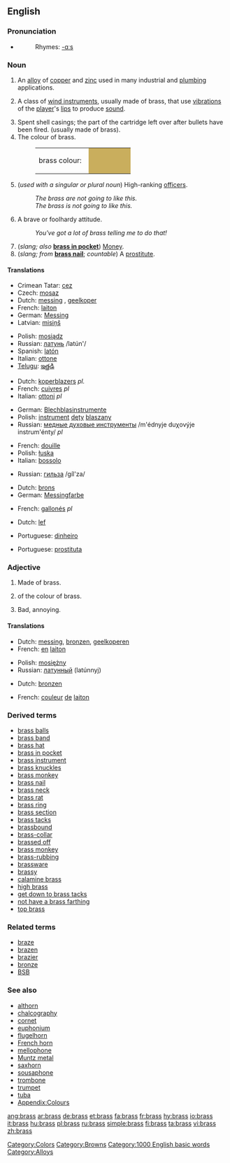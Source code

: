 {{wikipedia}}
==English==

===Pronunciation===
*{{audio|en-us-brass.ogg|Audio (US)}}
*:Rhymes: [[Rhymes:English:-ɑːs|-ɑːs]]

===Noun===
{{en-noun|es|-}}

# An [[alloy]] of [[copper]] and [[zinc]] used in many industrial and [[plumbing]] applications.
# {{music}} A class of [[wind instrument]]s, usually made of brass, that use [[vibration]]s of the [[player]]'s [[lip]]s to produce [[sound]].
# Spent shell casings; the part of the cartridge left over after bullets have been fired. (usually made of brass).
# The colour of brass.
#:<table><tr><td>brass colour: &nbsp;</td><td bgcolor="#C9AE5D" width="80">&nbsp; </td></tr></table>
# {{military}} (''used with a singular or plural noun'') High-ranking [[officers]].
#:''The brass are not going to like this.''
#:''The brass is not going to like this.''
# {{informal}} A brave or foolhardy attitude.
#: ''You've got a lot of brass telling me to do that!''
# (''slang; also'' '''[[brass in pocket]]''') [[Money]].
# (''slang; from'' '''[[brass nail]]'''; ''countable'') A [[prostitute]].

====Translations====

{{trans-top|alloy of copper and zinc}}
*Crimean Tatar: [[cez]]
*Czech: [[mosaz]] {{f}}
*Dutch: [[messing#Dutch|messing]] {{n}}, [[geelkoper]] {{n}}
*French: [[laiton]] {{m}}
*German: [[Messing]] {{n}}
*Latvian: [[misiņš]] {{m}}
{{trans-mid}}
*Polish: [[mosiądz]] {{m}}
*Russian: [[латунь]] /latún'/ {{f}}
*Spanish: [[latón]] {{m}}
*Italian: [[ottone]] {{m}}
*[[Telugu]]: [[ఇత్తడి]]
{{trans-bottom}}

{{trans-top|class of wind instruments}}
*Dutch: [[koperblazers]] ''pl.''
*French: [[cuivres]] {{m}} ''pl''
*Italian: [[ottoni]] {{m}} ''pl''
{{trans-mid}}
*German: [[Blechblasinstrumente]] {{p}}
*Polish: [[instrument]] [[dęty]] [[blaszany]] {{m}}
*Russian: [[медные духовые инструменты]] /m'édnyje duχovýje instrum'énty/ ''pl''
{{trans-bottom}}

{{trans-top|spent shell casings}}
*French: [[douille]] {{f}}
*Polish: [[łuska]] {{f}}
*Italian: [[bossolo]] {{m}}
{{trans-mid}}
*Russian: [[гильза]] /gíl'za/ {{f}}
{{trans-bottom}}

{{trans-top|colour of brass}}
*Dutch: [[brons]] {{n}}
*German: [[Messingfarbe]] {{f}}
{{trans-mid}}
{{trans-bottom}}

{{trans-top|high-ranking military officers}}
*French: [[gallonés]] {{m}} ''pl''
{{trans-mid}}
{{trans-bottom}}

{{trans-top|informal: a brave or foolhardy attitude}}
*Dutch: [[lef]] {{n}}
{{trans-mid}}
{{trans-bottom}}

{{trans-top|slang: money}}
*Portuguese: [[dinheiro]] {{m}}
{{trans-mid}}
{{trans-bottom}}

{{trans-top|slang: a prostitute}}
*Portuguese: [[prostituta]] {{f}}
{{trans-mid}}
{{trans-bottom}}

===Adjective===
{{en-adj}}

# {{not comparable}} Made of brass.<!-- Actually attributive noun? -->
# of the colour of brass.
# {{slang}} Bad, annoying.

====Translations====

{{trans-top|made of brass}}
*Dutch: [[messing]], [[bronzen]], [[geelkoperen]]
*French: [[en]] [[laiton]]
{{trans-mid}}
*Polish: [[mosiężny]] {{m}}
*Russian: [[латунный]] (latúnnyj)
{{trans-bottom}}

{{trans-top|colour of brass}}
*Dutch: [[bronzen]]
{{trans-mid}}
*French: [[couleur]] [[de]] [[laiton]]
{{trans-bottom}}

{{trans-top|bad, annoying}}
{{trans-mid}}
{{trans-bottom}}

===Derived terms===
*[[brass balls]]
*[[brass band]]
*[[brass hat]]
*[[brass in pocket]]
*[[brass instrument]]
*[[brass knuckles]]
*[[brass monkey]]
*[[brass nail]]
*[[brass neck]]
*[[brass rat]]
*[[brass ring]]
*[[brass section]]
*[[brass tacks]]
*[[brassbound]]
*[[brass-collar]]
*[[brassed off]]
*[[brass monkey]]
*[[brass-rubbing]]
*[[brassware]]
*[[brassy]]
*[[calamine brass]]
*[[high brass]]
*[[get down to brass tacks]]
*[[not have a brass farthing]]
*[[top brass]]

===Related terms===
*[[braze]]
*[[brazen]]
*[[brazier]]
*[[bronze]]
*[[BSB]]

===See also===
*[[althorn]]
*[[chalcography]]
*[[cornet]]
*[[euphonium]]
*[[flugelhorn]]
*[[French horn]]
*[[mellophone]]
*[[Muntz metal]]
*[[saxhorn]]
*[[sousaphone]]
*[[trombone]]
*[[trumpet]]
*[[tuba]]
*[[Wiktionary_Appendix:Colours|Appendix:Colours]]

[[Category:Colors]]
[[Category:Browns]]
[[Category:1000 English basic words]]
[[Category:Alloys]]

[[ang:brass]]
[[ar:brass]]
[[de:brass]]
[[et:brass]]
[[fa:brass]]
[[fr:brass]]
[[hy:brass]]
[[io:brass]]
[[it:brass]]
[[hu:brass]]
[[pl:brass]]
[[ru:brass]]
[[simple:brass]]
[[fi:brass]]
[[ta:brass]]
[[vi:brass]]
[[zh:brass]]